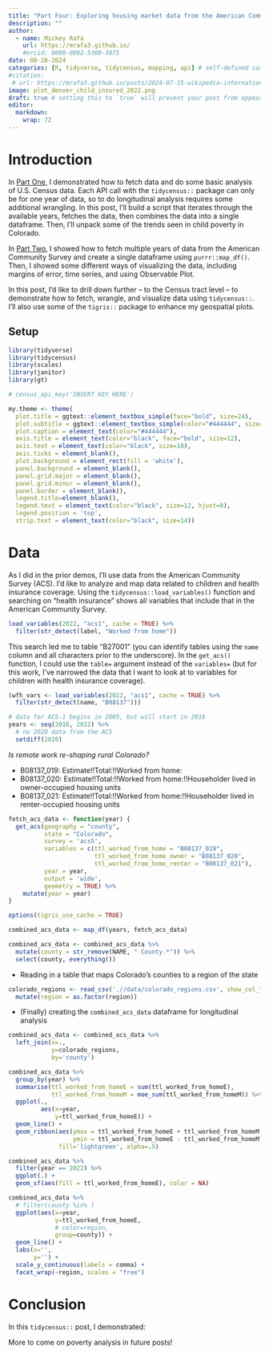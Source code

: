 ```yaml
---
title: "Part Four: Exploring housing market data from the American Community Survey"
description: ""
author:
  - name: Mickey Rafa
    url: https://mrafa3.github.io/
    #orcid: 0000-0002-5300-3075
date: 08-28-2024
categories: [R, tidyverse, tidycensus, mapping, api] # self-defined categories
#citation: 
 # url: https://mrafa3.github.io/posts/2024-07-15-wikipedia-international-mens-soccer/ 
image: plot_denver_child_insured_2022.png
draft: true # setting this to `true` will prevent your post from appearing on your listing page until you're ready!
editor: 
  markdown: 
    wrap: 72
---
```


# Introduction

In [Part One](https://mrafa3.github.io/posts/2024-08-13-tidycensus-exploration/), I demonstrated how to fetch data and do some basic analysis of U.S. Census data. Each API call with the `tidycensus::` package can only be for one year of data, so to do longitudinal analysis requires some additional wrangling. In this post, I'll build a script that iterates through the available years, fetches the data, then combines the data into a single dataframe. Then, I'll unpack some of the trends seen in child poverty in Colorado.

In [Part Two](https://mrafa3.github.io/posts/2024-08-20-tidycensus-exploration-pt2/), I showed how to fetch multiple years of data from the American Community Survey and create a single dataframe using `purrr::map_df()`. Then, I showed some different ways of visualizing the data, including margins of error, time series, and using Observable Plot.

In this post, I'd like to drill down further -- to the Census tract level -- to demonstrate how to fetch, wrangle, and visualize data using `tidycensus::`. I'll also use some of the `tigris::` package to enhance my geospatial plots.

## Setup

```r
library(tidyverse)
library(tidycensus)
library(scales)
library(janitor)
library(gt)

# census_api_key('INSERT KEY HERE')
```

```r
my.theme <- theme(
  plot.title = ggtext::element_textbox_simple(face="bold", size=24),
  plot.subtitle = ggtext::element_textbox_simple(color="#444444", size=14),
  plot.caption = element_text(color="#444444"),
  axis.title = element_text(color="black", face="bold", size=12), 
  axis.text = element_text(color="black", size=18), 
  axis.ticks = element_blank(), 
  plot.background = element_rect(fill = 'white'),
  panel.background = element_blank(),
  panel.grid.major = element_blank(),
  panel.grid.minor = element_blank(),
  panel.border = element_blank(), 
  legend.title=element_blank(), 
  legend.text = element_text(color="black", size=12, hjust=0),
  legend.position = 'top',
  strip.text = element_text(color="black", size=14))
```

# Data

As I did in the prior demos, I'll use data from the American Community Survey (ACS). I'd like to analyze and map data related to children and health insurance coverage. Using the `tidycensus::load_variables()` function and searching on "health insurance" shows all variables that include that in the American Community Survey.

```r
load_variables(2022, "acs1", cache = TRUE) %>% 
  filter(str_detect(label, "Worked from home"))
```

This search led me to table "B27001" (you can identify tables using the `name` column and all characters prior to the underscore). In the `get_acs()` function, I could use the `table=` argument instead of the `variables=` (but for this work, I've narrowed the data that I want to look at to variables for children with health insurance coverage).

```r
(wfh_vars <- load_variables(2022, "acs1", cache = TRUE) %>% 
  filter(str_detect(name, "B08137")))
```

```r
# data for ACS-1 begins in 2005, but will start in 2016
years <- seq(2016, 2022) %>% 
  # no 2020 data from the ACS
  setdiff(2020)
```


*Is remote work re-shaping rural Colorado?*

* B08137_019: Estimate!!Total:!!Worked from home:
* B08137_020: Estimate!!Total:!!Worked from home:!!Householder lived in owner-occupied housing units
* B08137_021: Estimate!!Total:!!Worked from home:!!Householder lived in renter-occupied housing units

```r
fetch_acs_data <- function(year) {
  get_acs(geography = "county", 
          state = "Colorado",
          survey = 'acs5',
          variables = c(ttl_worked_from_home = "B08137_019",
                        ttl_worked_from_home_owner = "B08137_020",
                        ttl_worked_from_home_renter = "B08137_021"),
          year = year,
          output = 'wide',
          geometry = TRUE) %>% 
    mutate(year = year)
}
```

```r
options(tigris_use_cache = TRUE)
```

```r
combined_acs_data <- map_df(years, fetch_acs_data)
```

```r
combined_acs_data <- combined_acs_data %>% 
  mutate(county = str_remove(NAME, " County.*")) %>% 
  select(county, everything())
```



*  Reading in a table that maps Colorado's counties to a region of the state

```r
colorado_regions <- read_csv('.//data/colorado_regions.csv', show_col_types = FALSE) %>%
  mutate(region = as.factor(region))
```

*  (Finally) creating the `combined_acs_data` dataframe for longitudinal analysis

```r
combined_acs_data <- combined_acs_data %>% 
  left_join(x=.,
            y=colorado_regions,
            by='county')
```


```r
combined_acs_data %>% 
  group_by(year) %>% 
  summarise(ttl_worked_from_homeE = sum(ttl_worked_from_homeE),
            ttl_worked_from_homeM = moe_sum(ttl_worked_from_homeM)) %>% 
  ggplot(.,
         aes(x=year,
             y=ttl_worked_from_homeE)) + 
  geom_line() + 
  geom_ribbon(aes(ymax = ttl_worked_from_homeE + ttl_worked_from_homeM, 
                  ymin = ttl_worked_from_homeE - ttl_worked_from_homeM),
              fill='lightgreen', alpha=.5)
```

```r
combined_acs_data %>% 
  filter(year == 2022) %>% 
  ggplot(.) + 
  geom_sf(aes(fill = ttl_worked_from_homeE), color = NA)
```


```r
combined_acs_data %>% 
  # filter(county %in% )
  ggplot(aes(x=year,
             y=ttl_worked_from_homeE,
             # color=region, 
             group=county)) + 
  geom_line() + 
  labs(x='',
       y='') + 
  scale_y_continuous(labels = comma) + 
  facet_wrap(~region, scales = "free")

```




# Conclusion

In this `tidycensus::` post, I demonstrated:



More to come on poverty analysis in future posts!